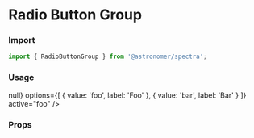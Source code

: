 

<Meta title="Components|RadioButtonGroup" component={RadioButtonGroup} />

# Radio Button Group

### Import
```js
import { RadioButtonGroup } from '@astronomer/spectra';
```

### Usage
<Preview>
  <Story name="Default">
    <RadioButtonGroup
      name="example"
      onChange={() => null}
      options={[
        { value: 'foo', label: 'Foo' },
        { value: 'bar', label: 'Bar' }
      ]}
      active="foo"
    />
  </Story>
</Preview>

### Props
<Props of={RadioButtonGroup} />
